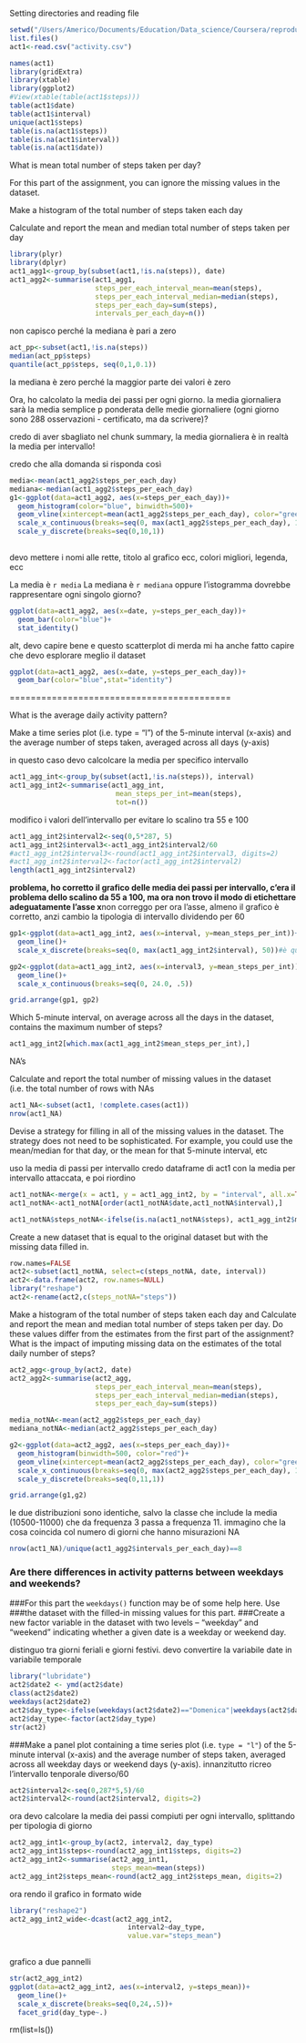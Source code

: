 Setting directories and reading file

```r
setwd("/Users/Americo/Documents/Education/Data_science/Coursera/reproducible_research/project/RepData_PeerAssessment1")
list.files()
act1<-read.csv("activity.csv")
```

```r
names(act1)
library(gridExtra)
library(xtable)
library(ggplot2)
#View(xtable(table(act1$steps)))
table(act1$date)
table(act1$interval)
unique(act1$steps)
table(is.na(act1$steps))
table(is.na(act1$interval))
table(is.na(act1$date))
```

What is mean total number of steps taken per day?

For this part of the assignment, you can ignore the missing values in the dataset.

Make a histogram of the total number of steps taken each day

Calculate and report the mean and median total number of steps taken per day
```r
library(plyr)
library(dplyr)
act1_agg1<-group_by(subset(act1,!is.na(steps)), date)
act1_agg2<-summarise(act1_agg1,
                     steps_per_each_interval_mean=mean(steps),
                     steps_per_each_interval_median=median(steps),
                     steps_per_each_day=sum(steps),
                     intervals_per_each_day=n())
```
non capisco perché la mediana è pari a zero
```r
act_pp<-subset(act1,!is.na(steps))
median(act_pp$steps)
quantile(act_pp$steps, seq(0,1,0.1))
```
la mediana è zero perché la maggior parte dei valori è zero

Ora, ho calcolato la media dei passi per ogni giorno. la media giornaliera sarà la media semplice p ponderata delle medie
giornaliere (ogni giorno sono 288 osservazioni - certificato, ma da scrivere)?

credo di aver sbagliato nel chunk summary, la media giornaliera è in realtà la media per intervallo!

credo che alla domanda si risponda così
```r
media<-mean(act1_agg2$steps_per_each_day)
mediana<-median(act1_agg2$steps_per_each_day)
g1<-ggplot(data=act1_agg2, aes(x=steps_per_each_day))+
  geom_histogram(color="blue", binwidth=500)+
  geom_vline(xintercept=mean(act1_agg2$steps_per_each_day), color="green")+
  scale_x_continuous(breaks=seq(0, max(act1_agg2$steps_per_each_day), 1000))+
  scale_y_discrete(breaks=seq(0,10,1))
  
```
devo mettere i nomi alle rette, titolo al grafico ecc, colori migliori, legenda, ecc

La media è `r media`
La mediana è `r mediana`
oppure l'istogramma dovrebbe rappresentare ogni singolo giorno?
```r
ggplot(data=act1_agg2, aes(x=date, y=steps_per_each_day))+
  geom_bar(color="blue")+
  stat_identity()
```
alt, devo capire bene e questo scatterplot di merda mi ha anche fatto capire che devo esplorare meglio il dataset

```r
ggplot(data=act1_agg2, aes(x=date, y=steps_per_each_day))+
  geom_bar(color="blue",stat="identity")
```

==========================================

What is the average daily activity pattern?

Make a time series plot (i.e. type = "l") of the 5-minute interval (x-axis) and the average number of steps taken, averaged across all days (y-axis)


in questo caso devo calcolcare la media per specifico intervallo
```r
act1_agg_int<-group_by(subset(act1,!is.na(steps)), interval)
act1_agg_int2<-summarise(act1_agg_int, 
                          mean_steps_per_int=mean(steps),
                          tot=n())
```
modifico i valori dell'intervallo per evitare lo scalino tra 55 e 100
```r
act1_agg_int2$interval2<-seq(0,5*287, 5)
act1_agg_int2$interval3<-act1_agg_int2$interval2/60
#act1_agg_int2$interval3<-round(act1_agg_int2$interval3, digits=2)
#act1_agg_int2$interval2<-factor(act1_agg_int2$interval2)
length(act1_agg_int2$interval2)
```

**problema, ho corretto il grafico delle media dei passi per intervallo, c'era il problema dello scalino da 55 a 100, ma
ora non trovo il modo di etichettare adeguatamente l'asse x**non correggo per ora l'asse, almeno il grafico è corretto,
anzi cambio la tipologia di intervallo dividendo per 60

```r
gp1<-ggplot(data=act1_agg_int2, aes(x=interval, y=mean_steps_per_int))+
  geom_line()+
  scale_x_discrete(breaks=seq(0, max(act1_agg_int2$interval), 50))#è quello sbagliato

gp2<-ggplot(data=act1_agg_int2, aes(x=interval3, y=mean_steps_per_int))+
  geom_line()+
  scale_x_continuous(breaks=seq(0, 24.0, .5))

grid.arrange(gp1, gp2)

```

Which 5-minute interval, on average across all the days in the dataset, contains the maximum number of steps?
```r
act1_agg_int2[which.max(act1_agg_int2$mean_steps_per_int),]
```

NA's

Calculate and report the total number of missing values in the dataset (i.e. the total number of rows with NAs
```r
act1_NA<-subset(act1, !complete.cases(act1))
nrow(act1_NA)
```

Devise a strategy for filling in all of the missing values in the dataset. The strategy does not need to be sophisticated. For example, you could use the mean/median for that day, or the mean for that 5-minute interval, etc

uso la media di passi per intervallo
credo dataframe di act1 con la media per intervallo attaccata, e poi riordino
```r
act1_notNA<-merge(x = act1, y = act1_agg_int2, by = "interval", all.x=TRUE)
act1_notNA<-act1_notNA[order(act1_notNA$date,act1_notNA$interval),]

act1_notNA$steps_notNA<-ifelse(is.na(act1_notNA$steps), act1_agg_int2$mean_steps_per_int, act1_notNA$steps)
```

Create a new dataset that is equal to the original dataset but with the missing data filled in.

```r
row.names=FALSE
act2<-subset(act1_notNA, select=c(steps_notNA, date, interval))
act2<-data.frame(act2, row.names=NULL)
library("reshape")
act2<-rename(act2,c(steps_notNA="steps"))
```

Make a histogram of the total number of steps taken each day and Calculate and report the mean and median total number of steps taken per day. Do these values differ from the estimates from the first part of the assignment? What is the impact of imputing missing data on the estimates of the total daily number of steps?

```r
act2_agg<-group_by(act2, date)
act2_agg2<-summarise(act2_agg,
                     steps_per_each_interval_mean=mean(steps),
                     steps_per_each_interval_median=median(steps),
                     steps_per_each_day=sum(steps))

media_notNA<-mean(act2_agg2$steps_per_each_day)
mediana_notNA<-median(act2_agg2$steps_per_each_day)

g2<-ggplot(data=act2_agg2, aes(x=steps_per_each_day))+
  geom_histogram(binwidth=500, color="red")+
  geom_vline(xintercept=mean(act2_agg2$steps_per_each_day), color="green")+
  scale_x_continuous(breaks=seq(0, max(act2_agg2$steps_per_each_day), 1000))+
  scale_y_discrete(breaks=seq(0,11,1))

grid.arrange(g1,g2)
```
le due distribuzioni sono identiche, salvo la classe che include la media (10500-11000) che da frequenza 3 passa a frequenza 11.
immagino che la cosa coincida col numero di giorni che hanno misurazioni NA
```r
nrow(act1_NA)/unique(act1_agg2$intervals_per_each_day)==8
```

### Are there differences in activity patterns between weekdays and weekends?
###For this part the `weekdays()` function may be of some help here. Use
###the dataset with the filled-in missing values for this part.
###Create a new factor variable in the dataset with two levels -- "weekday" and "weekend" indicating whether a given date is a weekday or weekend day.

distinguo tra giorni feriali e giorni festivi.
devo convertire la variabile date in variabile temporale
```r

library("lubridate")
act2$date2 <- ymd(act2$date)
class(act2$date2)
weekdays(act2$date2)
act2$day_type<-ifelse(weekdays(act2$date2)=="Domenica"|weekdays(act2$date2)=="Sabato", "weekend day", "weekday")#corretto
act2$day_type<-factor(act2$day_type)
str(act2)
```
###Make a panel plot containing a time series plot (i.e. `type = "l"`) of the 5-minute interval (x-axis) and the average number of steps taken, averaged across all weekday days or weekend days (y-axis). 
innanzitutto ricreo l'intervallo tenporale diverso/60
```r
act2$interval2<-seq(0,287*5,5)/60
act2$interval2<-round(act2$interval2, digits=2)
```
ora devo calcolare la media dei passi compiuti per ogni intervallo, splittando per tipologia di giorno
```r
act2_agg_int1<-group_by(act2, interval2, day_type)
act2_agg_int1$steps<-round(act2_agg_int1$steps, digits=2)
act2_agg_int2<-summarise(act2_agg_int1,
                         steps_mean=mean(steps))
act2_agg_int2$steps_mean<-round(act2_agg_int2$steps_mean, digits=2)
```
ora rendo il grafico in formato wide
```r
library("reshape2")
act2_agg_int2_wide<-dcast(act2_agg_int2,
                             interval2~day_type,
                             value.var="steps_mean")
  
```
grafico a due pannelli
```r
str(act2_agg_int2)
ggplot(data=act2_agg_int2, aes(x=interval2, y=steps_mean))+
  geom_line()+
  scale_x_discrete(breaks=seq(0,24,.5))+
  facet_grid(day_type~.)
```

rm(list=ls())


